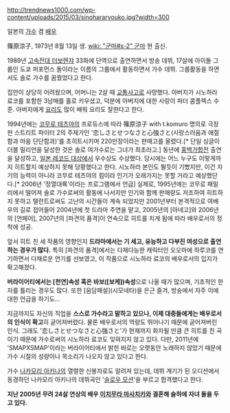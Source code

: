 http://trendnews1000.com/wp-content/uploads/2015/03/sinohararyouko.jpg?width=300

일본의 [[가수]] 겸 [[배우]] 

篠原涼子, 1973년 8월 13일 생. [[wiki: "군마#s-2" 군마]] 현 출신.

1989년 [[고속전대 터보렌쟈]] 33화에 단역으로 출연하면서 방송 데뷔, 17살에 아이돌 그룹인 도쿄 퍼포먼스 돌이라는 이름의 그룹에서 활동하면서 가수 데뷔. 그룹활동을 하면서도 솔로 가수를 꿈꿨었다고 한다.

집안이 상당히 어려웠으며, 어머니는 2살 때 [[교통사고]]로 사망했다. 아버지가 시노하라 료코를 포함한 3남매를 홀로 키우셨고, 덕분에 아버지에 대한 사랑이 파더 콤플렉스 수준. 아버지에게 [[요리]]도 많이 배워 요리도 잘한다고 한다.

1994년에는 [[코무로 테츠야]]의 프로듀스에 따라 篠原涼子 with t.komuro 명의로 극장판 스트리트 파이터 2의 주제가인 '恋しさとせつなさと心強さと(사랑스러움과 애절함과 마음 단단함과)'를 초히트시키며 220만장이라는 판매고를 올렸다.[* 단일 싱글이 더블 밀리언을 달성한 것은 솔로 여가수로는 그녀가 최초라고.] 동년에 [[홍백가합전]] 출연을 달성하고, [[일본 레코드 대상]]에서 우수상도 수상했다. 당시에는 어느 누구도 이렇게까지 히트할지 예상하지 못해 당황했다고 한다. 시노하라 본인도 뛸듯이 기뻤지만, 이건 자기의 능력이 아니라 코무로 테츠야의 힘이라 인기가 오래가지는 못할 거라고 예상했단다.[* 2006년 '정열대륙'이라는 프로그램에서 언급] 실제로, 1995년에는 코무로 패밀리에서 떨어져 솔로 가수로써의 활동에 나서지만 인기와 함께 판매량도 저조하여 히트하지 못하고 탤런트로써도 고난의 시간들이 계속 되었지만 2001년부터 본격적으로 여배우의 길로 접어들어 2004년에 첫 드라마 주연을 맡고, 2005년의 [아네고]와 2006년의 [언페어], 2007년의 [파견의 품격]이 연속으로 히트를 치게 됨에 따라 배우로서의 정착에 성공.

앞서 히트 친 세 작품의 영향인지 '''드라마에서는 기 세고, 유능하고 다부진 여성으로 출연하는 경우가 많다.''' 특히 [파견의 품격]에서는 다재다능한 캐릭터인 오오마에 하루코를 연기하면서 다채로운 연기를 선보였고, 이 작품으로 시노하라 료코의 배우로서의 입지가 확고해졌다.

'''버라이어티에서는 [천연]속성 혹은 바보([보케])속성'''으로 나올 때가 많으며, 기초적인 한자를 틀리는 경우도 많다. 또한 [음담패설](시모네타)을 은근 즐겨, 방송에서 자주 이에 대한 언급을 하기도...

지금까지도 자신의 직업을 '''스스로 가수라고 말하고 있으나, 이제 대중들에게는 배우로서의 인식이 확고'''히 굳어져버렸다. 물론 배우로서의 역량도 뛰어나기 때문에 굳어져버린 인식. 그래도 '恋しさとせつなさと心強さと'가 현재까지 화자될 만큼 큰 히트를 친 곡이기 때문에 가수로써의 시노하라 료코도 잊혀지지 않고 있다. 다만, 2011년에 'SMAPXSMAP'이라는 버라이어티에서 밝힌 바로는 오랫동안 노래하지 않았기 때문에 가수 시절의 성량이나 목소리가 나오지 않고 있다고 한다.

가수 [[나카모리 아키나]]의 열렬한 신봉자로도 알려져 있는데, 데뷔 계기가 된 오디션에서 동경하던 나카모리 아키나의 데뷔곡인 '[[슬로우 모션]]'을 부르고 합격했다고 한다.

'''지난 2005년 무려 24살 연상의 배우 [[이치무라 마사치카]]와 결혼해 슬하에 자녀 둘을 두고 있다.'''
